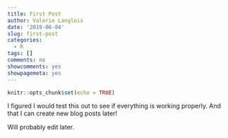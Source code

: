 ```yaml
---
title: First Post
author: Valerie Langlois
date: '2019-06-04'
slug: first-post
categories:
  - R
tags: []
comments: no
showcomments: yes
showpagemeta: yes
---
```


```r
knitr::opts_chunk$set(echo = TRUE)
```

I figured I would test this out to see if everything is working properly. And that I can create new blog posts later!

Will probably edit later.